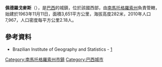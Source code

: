 {{coord|18|06|03|S|54|33|07|W|scale:30000|display=title}}

'''佩德羅戈麥斯'''（{{lang-pt|Pedro Gomes}}），是[[巴西|巴西]]的城鎮，位於該國西部，由[[南馬托格羅索州|南馬托格羅索州]]負責管轄，始建於1963年11月11日，面積3,651平方公里，海拔高度282米，2010年人口7,967，人口密度每平方公里2.18人。

==參考資料==
*Brazilian Institute of Geography and Statistics - [https://web.archive.org/web/20080611095922/http://www.ibge.gov.br/cidadesat/default.php]

{{Brazil-geo-stub}}
{{南馬托格羅索州市鎮}}
[[Category:南馬托格羅索州市鎮|Category:南馬托格羅索州市鎮]]
[[Category:巴西城市|Category:巴西城市]]